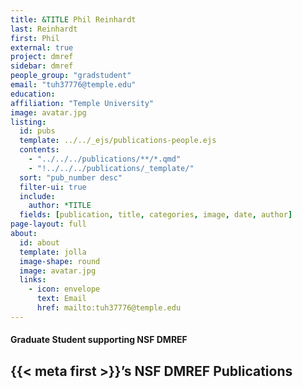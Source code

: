 ```yaml
---
title: &TITLE Phil Reinhardt
last: Reinhardt
first: Phil
external: true
project: dmref
sidebar: dmref
people_group: "gradstudent"
email: "tuh37776@temple.edu"
education:
affiliation: "Temple University"
image: avatar.jpg
listing:
  id: pubs
  template: ../../_ejs/publications-people.ejs 
  contents: 
    - "../../../publications/**/*.qmd"
    - "!../../../publications/_template/"
  sort: "pub_number desc"
  filter-ui: true
  include:
    author: *TITLE
  fields: [publication, title, categories, image, date, author]
page-layout: full
about: 
  id: about
  template: jolla
  image-shape: round
  image: avatar.jpg
  links:
    - icon: envelope
      text: Email
      href: mailto:tuh37776@temple.edu
---
```



:::{#about}

<h4>Graduate Student supporting NSF DMREF</h4>
:::

## {{< meta first >}}'s NSF DMREF Publications

:::{#pubs}
:::